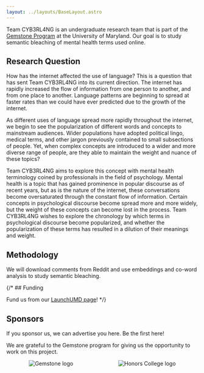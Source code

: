 ```yaml
---
layout: ../layouts/BaseLayout.astro
---
```


Team CYB3RL4NG is an undergraduate research team that is part of the [Gemstone Program](https://gemstone.umd.edu/) at the University of Maryland.
Our goal is to study semantic bleaching of mental health terms used online.

## Research Question

How has the internet affected the use of language? This is a question that has sent Team CYB3RL4NG into its current direction. The internet has rapidly increased the flow of information from one person to another, and from one place to another. Language patterns are beginning to spread at faster rates than we could have ever predicted due to the growth of the internet.

As different uses of language spread more rapidly throughout the internet, we begin to see the popularization of different words and concepts to mainstream audiences. Wider populations have adopted political lingo, medical terms, and other jargon previously contained to small subsections of people. Yet, when complex concepts are introduced to a wider and more diverse range of people, are they able to maintain the weight and nuance of these topics?

Team CYB3RL4NG aims to explore this concept with mental health terminology coined by professionals in the field of psychology. Mental health is a topic that has gained prominence in popular discourse as of recent years, but as is the nature of the internet, these conversations become oversaturated through the constant flow of information. Certain concepts in psychological discourse become spread more and more widely, but the weight of these concepts can become lost in the process. Team CYB3RL4NG wishes to explore the chronology by which terms in psychological discourse become popularized, and whether the popularization of these terms has resulted in a dilution of their meanings and weight.

## Methodology

We will download comments from Reddit and use embeddings and co-word analysis to study semantic bleaching.

{/* ## Funding

Fund us from our [LaunchUMD page](https://launch.umd.edu/project/40208)!
*/}

## Sponsors

If you sponsor us, we can advertise you here. Be the first here!

We are grateful to the Gemstone program for giving us the opportunity to work on this project.

<div style="display: flex; width: 100%; align-items: center; justify-content: space-around;">
  <Sponsor name="Gemstone Program" url="https://gemstone.umd.edu/">
    <img loading="lazy" src="/img/gemstone.png" alt="Gemstone logo" style="background-color: white;" />
  </Sponsor>
  <Sponsor name="Honors College" url="https://honors.umd.edu/">
    <img loading="lazy" src="/img/umdhonors.png" alt="Honors College logo" />
  </Sponsor>
</div>
